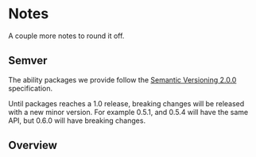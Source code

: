 
# Notes

A couple more notes to round it off.

## Semver

The ability packages we provide follow the [Semantic Versioning 2.0.0](http://semver.org/) specification.

Until packages reaches a 1.0 release, breaking changes will be released with a new minor version. For example 0.5.1, and 0.5.4 will have the same API, but 0.6.0 will have breaking changes.

## Overview

<DocCardList />
